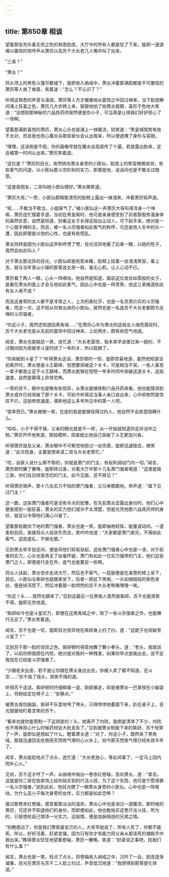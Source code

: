 ```yaml
---
---
---
```

title: 第850章 相谈
---



望着那张充斥着无奈之色的熟悉脸庞，大厅中的所有人都是怔了下来，旋即一道道难以置信的惊呼声从萧厉以及苏千大长老几人嘴中叫了出来。

“三弟？”

“萧炎？”

将头顶上的黑色斗篷尽数褪下，旋即收入纳戒中，萧炎冲着那满脸都是不可置信的萧厉等人耸了耸肩，笑着迷：“怎么？不认识了？”

听得这熟悉的声音与语调，萧厉等人方才缓缓地从震惊之中回过神来，当下脸庞瞬间涌上狂喜之色，萧厉几大步跨上来，狠狠地拍了拍萧炎肩膀，喜形于色地大笑道：“没想到那神秘的六品炼药师居然便是你小子，可当真是让得我们好好担心了一场啊。

望着那满脸喜悦的萧厉，萧炎心头也是涌上一抹暖流，轻笑道：“黑皇城情势有些不太对，而且我也担心魔炎谷那些家伙会认出我来，所以便遮掩了身形与容貌。

“嘿嘿，这话倒是不假，你的画像早就在魔炎谷高层传了个遍，若是露出脸来，定会被第一时间认出来。”萧厉笑着道。

“这位是？”萧厉的目光，突然转向萧炎身旁的小医仙，脸庞上的笑容微微收敛，有些客气的问道，以小医仙那斗宗阶别的实力，即便是他，说话间也是不敢太过随意。

“这是我朋友，二哥叫她小医仙便好。”萧炎微笑道。

“萧厉大哥。”一旁，小医仙那精致漂亮的脸颊上露出一抹浅笑，冲着萧厉轻声道。

“呃……不敢当不敢当，小姐客气了。”被小医仙这一声萧厉大哥叫得浑身一个哆嗦，萧厉连忙摆着手道，当初在黑皇阁时，他可是亲身感受到了前者那股弥漫身体的森然杀意，自然是知道，别看这女子长得这般出尘动人，可下起手来，绝对是一个心狠手辣的主，而且，被一名斗宗强者如此客气的称呼，可还是他人生中的头一遭，因此即便是以他的心性，也是有些慌乱。

萧炎同样是因为小医仙这声称呼愣了愣，目光诧异地看了后者一眼，以她的性子，竟然会如此叫人？

对于萧炎那诧异的目光，小医仙却是宛若未睹，脸颊上挂着一丝浅浅笑容，看上去，就与当年青山小镇的那善良女孩一般，毫无心机，让人心动不已。

萧厉看了两人一眼，心头一阵嘀咕，他自然是知道，面前这位发丝如雪般的女子，是看在萧炎的面上才会与他如此客气，因此心中也是一阵苦笑，他这三弟难道如此有女人缘不成？

而且这身旁的女人都不是寻常之人，上次的美杜莎，也是一名货真价实的斗宗强者，而这一次，这不知从何冒出来的小医仙，居然也是一名连苏千大长老都颇为忌惮的斗宗强者。

“你这小子，竟然还知道回黑角域……”在萧厉心中为萧炎的这般女人缘而感叹时，苏千大长老也是从先前的震惊中回过神来，上前两步，颇有些怨气地道。

闻言，萧炎也是尴尬一笑，连忙道：“大长老莫怪，我本来早该便过来一趟的，不过期间因为突破至斗皇时闭了一年的关，所以耽搁了。

“你突破到斗皇了？”听得萧炎这话，萧厉顿时一惊，旋即惊喜地道，虽然他知道当初离开时，萧炎便是斗王巅峰，但想要突破这个关卡，可是相当不易，一些人甚至一辈子都是止足于斗王巅峰，而萧炎能够在短短一年多时间中突破这道关卡，这般速度，自然是算得上异常恐怖。

一旁的苏千，眼中也是略有些惊异，从萧炎能够炼制六品丹药来看，他也能猜测到萧炎或许已经突破了那个关卡，可如今听得这当事人亲口说出来，心中却依然是惊叹不已，这般修炼速度，堪称他这么多年所见中的第一人吧。

“侥幸而已。”萧炎微微一笑，在座的皆是能够信得过的人，他自然不会故意隐瞒什么。

“哈哈，小子干得不错，父亲的眼光就是不一样，从一开始就知道你定非池中之物。”萧厉开怀地笑道，那般模样，简直就比他自己突破了斗王更加兴奋。

听得萧厉提及父亲，萧炎眼中不可察觉地掠过一丝伤感，旋即迅速隐去，微笑道：“此次现身，主要是想来请二哥与大长老帮忙。”

“哎，自家人说什么帮不帮的，你就是萧门的门主，有权利调动门内一切。”闻言，萧厉顿时撇了撇嘴，旋即转过身，对着大厅中那十几名萧门强者喝道：“这便是我三弟，你们往日经常念叨的门主，如今见面，还不拜见？”

听得萧厉喝声，那十几名实力不俗的萧门强者，立马单膝跪地，恭声道：“属下见过门主！”

这一跪，这些萧门强者可是没有半点的犹豫，在先前萧炎显露出身份时，他们心中便是感到一股狂喜，萧炎的实力他们或许不太清楚，但是光凭他那六品炼药师的身份，就足以令得他们满心兴奋了。

望着那些跪伏下地的萧门强者，萧炎也是一笑，旋即袖袍轻挥，能量波动间，一道柔和劲风，直接将众人给驮负而去，笑吟吟地道：“大家都是萧门弟兄，不用如此客气，这些虚礼，不做也罢。”

见到萧炎举手投足间，便是将他们轻易驮起，这些萧门强者心中也是一凛，对于前者的实力，心头也是再无了丝毫怀疑，萧门有如此一位实力强悍的门主，他们这些萧门之人，即便是行走在外，底气也是要足一些啊。

将众人扶起，萧炎信步走进大厅，然后也不客气，一屁股便是在桌旁的椅上坐下，其后，小医仙与紫研也是跟来坐下，后者一把扯下黑袍，一头如绸缎般的紫色发丝，便是倾泻而下，然后冲着那一脸愕然的苏千大长老咧嘴嘿嘿一笑。

“你这丫头……竟然也跟来了。”见到这最后一位黑袍人竟然是紫研，苏千也是哭笑不得，旋即无奈地道。

“紫研如今也是斗皇实力，即便在这黑角域之中，除了一些斗宗强者之外，也能横行无忌了。”萧炎笑着道。

闻言，苏千也是一怔，旋即目光惊异地在紫研身上扫了扫，道：“这妮子也突破至斗皇了？”

见到苏千那一脸的讶异之色，紫研顿时得意地舞了舞小拳头，道：“老头，我就说了，以前你把我困在内院，绝对是对我的一种残害，如果你早点放我出去，说不定我现在已经是斗宗强者了。

“少跟老夫扯皮，若不是让你跟在萧炎身边出去，你被人卖了都不知道，还斗宗……”苏千摇了摇头，哭笑不得的道。

听得苏千这话，紫研顿时纤细柳眉一竖，刚欲暴走，却是被萧炎一巴掌按在小脑袋上，将她给定在椅子上：“安静点。”

被萧炎按住脑袋，紫研不乐意地甩了甩头，只得悻悻地萎靡下来，趴在桌子上，目光狠狠地盯着含笑的苏千。

“看来也就你能管制一下这顽皮的丫头，她离开了内院，我倒是清净了不少，内院也不用再担心什么时候药材会大批丢失了。”见到被萧炎制服下来的紫研，苏千轻笑了一声，旋即似是想起了什么，瞪着萧炎道：“对了，你这小子，既然来了黑角域，那就迅速回去给我把天焚炼气塔的心火补上，如今那天焚炼气塔已经失效半年了。

闻言，萧炎尴尬地点了点头，连忙道：“大长老放心，等此间事了，一定马上回内院补心火。”

见状，苏千这才哼了一声，从纳戒中掏出一卷赤红卷轴，丢向萧炎，道：“拿去，这就是你二哥在拍卖场上给你拍买到的尺法斗技，为了这个东西，他可是宁愿得罪一名斗宗强者。”说到此处，他目光瞟了一眼萧炎身旁的小医仙，心中也是一阵嘀咕，为什么这小子每次身旁的女伴，实力都是如此恐怖？

接过那卷赤红卷轴，感受着那淡淡的温热，萧炎心中也是淌过一道暖流，那时候的萧厉，可还并不知道他们的身份，而即便如此，他也敢拍买这卷尺法斗技，所为的，只是想给自己增添一分实力，这般情，便是血脉相连的兄弟之情。

“别瞎感动了，你是我们萧家最宝贝的人，大哥早就说了，所有人死了，你都不能死，所以，好好活着，赶紧变强，因为只有你才有能力将父亲从那该死的魂殿手中救出来。”瞧得萧炎怔怔地望着卷轴，萧厉一撇嘴，笑道：“赶紧说正事吧，找我们有什么事？”

闻言，萧炎也是一笑，轻点了点头，将卷轴收入纳戒之中，沉吟了一会，脸庞逐渐凝重，目光在萧厉与苏千二人脸上扫过，声音低沉地道：“我想得到那菩提化体涎。”